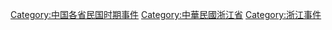 [[Category:中国各省民国时期事件|Category:中国各省民国时期事件]]
[[Category:中華民國浙江省|Category:中華民國浙江省]]
[[Category:浙江事件|Category:浙江事件]]